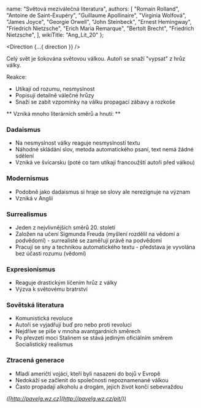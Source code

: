 
  name: "Světová meziválečná literatura",
  authors: [
      "Romain Rolland",
      "Antoine de Saint-Exupéry",
      "Guillaume Apollinaire", 
      "Virginia Wolfová",
      "James Joyce",
      "Georgie Orwell",
      "John Steinbeck",
      "Ernest Hemingway",
      "Friedrich Nietzsche",
      "Erich Maria Remarque",
      "Bertolt Brecht",
      "Friedrich Nietzsche",
  ],
  wikiTitle: "Ang_Lit_20"
};

<Direction {...{ direction }} />

Celý svět je šokována světovou válkou. Autoři se snaží "vypsat" z hrůz války.

Reakce:
- Utíkají od rozumu, nesmyslnost
- Popisují detailně válečné hrůzy
- Snaží se zabít vzpomínky na válku propagací zábavy a rozkoše

** Vzniká mnoho literárních směrů a hnutí: **

### Dadaismus
- Na nesmyslnost války reaguje nesmyslností textu
- Náhodné skládání slov, metoda automatického psaní, text nemá žádné sdělení
- Vzniká ve švícarsku (poté co tam utíkají francoužští autoři před válkou)
### Modernismus
- Podobně jako dadaismus si hraje se slovy ale nerezignuje na význam
- Vzniká v Anglii
### Surrealismus
- Jeden z nejvlivnějších směrů 20. století
- Založen na učení Sigmunda Freuda (myšlení rozdělil na vědomí a podvědomí) - surrealisté se zaměřují právě na podvědomí
- Pracují se sny a technikou automatického textu - představa je vyvolána bez účasti rozumu (vědomí)
### Expresionismus
- Reaguje drastickým líčením hrůz z války
- Výzva k světovému bratrství
### Sovětská literatura
- Komunistická revoluce
- Autoři se vyjadřují buď pro nebo proti revoluci
- Nejdříve se píše v mnoha avantgardních směrech
- Po převzetí moci Stalinem se stává jediným oficiálním směrem Socialistický realismus
### Ztracená generace
- Mladí američtí vojáci, kteří byli nasazeni do bojů v Evropě
- Nedokáží se začlenit do společnosti nepoznamenané válkou
- Často propadají alkoholu a drogám, jejich život končí sebevraždou

<i className="text-gray">([http://pavelg.wz.cz](http://pavelg.wz.cz/pit/))</i>
